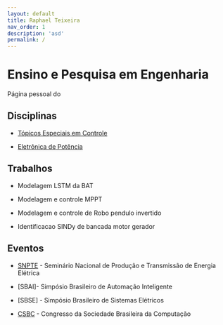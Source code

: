 ```yaml
---
layout: default
title: Raphael Teixeira
nav_order: 1
description: 'asd'
permalink: /
---
```


# Ensino e Pesquisa em Engenharia

Página pessoal do 

## Disciplinas

- [Tópicos Especiais em Controle](https://raphateixeira.github.io/MateriaisEletricos/)

- [Eletrônica de Potência](https://raphateixeira.github.io/MateriaisEletricos/)


## Trabalhos

- Modelagem LSTM da BAT

- Modelagem e controle MPPT

- Modelagem e controle de Robo pendulo invertido

- Identificacao SINDy de bancada motor gerador

## Eventos

- [SNPTE](https://xxviisnptee.com.br/) - Seminário Nacional de Produção e Transmissão de Energia Elétrica

- [SBAI]- Simpósio Brasileiro de Automação Inteligente

- [SBSE] - Simpósio Brasileiro de Sistemas Elétricos

- [CSBC](https://csbc.sbc.org.br/2023/) - Congresso da Sociedade Brasileira da Computação

